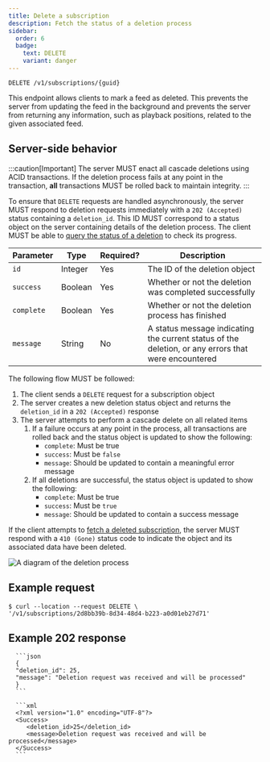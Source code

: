 ```yaml
---
title: Delete a subscription
description: Fetch the status of a deletion process
sidebar:
  order: 6
  badge:
    text: DELETE
    variant: danger
---
```



<CoreAction />

```http title="Endpoint"
DELETE /v1/subscriptions/{guid}
```

This endpoint allows clients to mark a feed as deleted. This prevents the server from updating the feed in the background and prevents the server from returning any information, such as playback positions, related to the given associated feed.

## Server-side behavior

:::caution[Important]
The server MUST enact all cascade deletions using ACID transactions. If the deletion process fails at any point in the transaction, **all** transactions MUST be rolled back to maintain integrity.
:::

To ensure that `DELETE` requests are handled asynchronously, the server MUST respond to deletion requests immediately with a `202 (Accepted)` status containing a `deletion_id`. This ID MUST correspond to a status object on the server containing details of the deletion process. The client MUST be able to [query the status of a deletion](/specs/subscriptions/status) to check its progress.

| Parameter  | Type    | Required? | Description                                                                                         |
| ---------- | ------- | --------- | --------------------------------------------------------------------------------------------------- |
| `id`       | Integer | Yes       | The ID of the deletion object                                                                       |
| `success`  | Boolean | Yes       | Whether or not the deletion was completed successfully                                              |
| `complete` | Boolean | Yes       | Whether or not the deletion process has finished                                                    |
| `message`  | String  | No        | A status message indicating the current status of the deletion, or any errors that were encountered |

The following flow MUST be followed:

1. The client sends a `DELETE` request for a subscription object
2. The server creates a new deletion status object and returns the `deletion_id` in a `202 (Accepted)` response
3. The server attempts to perform a cascade delete on all related items
   1. If a failure occurs at any point in the process, all transactions are rolled back and the status object is updated to show the following:
      - `complete`: Must be true
      - `success`: Must be `false`
      - `message`: Should be updated to contain a meaningful error message
   2. If all deletions are successful, the status object is updated to show the following:
      - `complete`: Must be true
      - `success`: Must be `true`
      - `message`: Should be updated to contain a success message

If the client attempts to [fetch a deleted subscription](/specs/subscriptions/get-all), the server MUST respond with a `410 (Gone)` status code to indicate the object and its associated data have been deleted.

![A diagram of the deletion process](@assets/diagrams/subscriptions/delete_subscription.png)

## Example request

```console
$ curl --location --request DELETE \
'/v1/subscriptions/2d8bb39b-8d34-48d4-b223-a0d01eb27d71'
```

## Example 202 response

<Tabs syncKey="accepts">
   <TabItem label="JSON">

      ```json
      {
      "deletion_id": 25,
      "message": "Deletion request was received and will be processed"
      }
      ```

   </TabItem>
   <TabItem label="XML">

      ```xml
      <?xml version="1.0" encoding="UTF-8"?>
      <Success>
         <deletion_id>25</deletion_id>
         <message>Deletion request was received and will be processed</message>
      </Success>
      ```

   </TabItem>
</Tabs>
